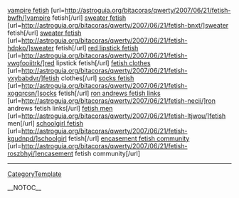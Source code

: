 <a href= http://astroguia.org/bitacoras/qwerty/2007/06/21/fetish-bwfh/ >vampire fetish</a>   [url=http://astroguia.org/bitacoras/qwerty/2007/06/21/fetish-bwfh/]vampire fetish[/url]   <a href= http://astroguia.org/bitacoras/qwerty/2007/06/21/fetish-bnxt/ >sweater fetish</a>   [url=http://astroguia.org/bitacoras/qwerty/2007/06/21/fetish-bnxt/]sweater fetish[/url]   <a href= http://astroguia.org/bitacoras/qwerty/2007/06/21/fetish-hdpkp/ >sweater fetish</a>   [url=http://astroguia.org/bitacoras/qwerty/2007/06/21/fetish-hdpkp/]sweater fetish[/url]   <a href= http://astroguia.org/bitacoras/qwerty/2007/06/21/fetish-vwgfooiitrk/ >red lipstick fetish</a>   [url=http://astroguia.org/bitacoras/qwerty/2007/06/21/fetish-vwgfooiitrk/]red lipstick fetish[/url]   <a href= http://astroguia.org/bitacoras/qwerty/2007/06/21/fetish-yxybabdvr/ >fetish clothes</a>   [url=http://astroguia.org/bitacoras/qwerty/2007/06/21/fetish-yxybabdvr/]fetish clothes[/url]   <a href= http://astroguia.org/bitacoras/qwerty/2007/06/21/fetish-xogqrcsn/ >socks fetish</a>   [url=http://astroguia.org/bitacoras/qwerty/2007/06/21/fetish-xogqrcsn/]socks fetish[/url]   <a href= http://astroguia.org/bitacoras/qwerty/2007/06/21/fetish-necii/ >ron andrews fetish links</a>   [url=http://astroguia.org/bitacoras/qwerty/2007/06/21/fetish-necii/]ron andrews fetish links[/url]   <a href= http://astroguia.org/bitacoras/qwerty/2007/06/21/fetish-ltjwou/ >fetish men</a>   [url=http://astroguia.org/bitacoras/qwerty/2007/06/21/fetish-ltjwou/]fetish men[/url]   <a href= http://astroguia.org/bitacoras/qwerty/2007/06/21/fetish-kgudnpd/ >schoolgirl fetish</a>   [url=http://astroguia.org/bitacoras/qwerty/2007/06/21/fetish-kgudnpd/]schoolgirl fetish[/url]   <a href= http://astroguia.org/bitacoras/qwerty/2007/06/21/fetish-roszbhyi/ >encasement fetish community</a>   [url=http://astroguia.org/bitacoras/qwerty/2007/06/21/fetish-roszbhyi/]encasement fetish community[/url]
----
[[CategoryTemplate]]

__NOTOC__